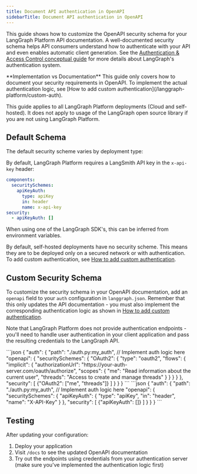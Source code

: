 ```yaml
---
title: Document API authentication in OpenAPI
sidebarTitle: Document API authentication in OpenAPI
---
```

This guide shows how to customize the OpenAPI security schema for your LangGraph Platform API documentation. A well-documented security schema helps API consumers understand how to authenticate with your API and even enables automatic client generation. See the [Authentication & Access Control conceptual guide](/langgraph-platform/auth) for more details about LangGraph's authentication system.

<Note>
**Implementation vs Documentation**
This guide only covers how to document your security requirements in OpenAPI. To implement the actual authentication logic, see [How to add custom authentication](/langgraph-platform/custom-auth).
</Note>

This guide applies to all LangGraph Platform deployments (Cloud and self-hosted). It does not apply to usage of the LangGraph open source library if you are not using LangGraph Platform.

## Default Schema

The default security scheme varies by deployment type:

<Tabs>
    <Tab title="LangGraph Platform">
    </Tab>
</Tabs>

By default, LangGraph Platform requires a LangSmith API key in the `x-api-key` header:

```yaml
components:
  securitySchemes:
    apiKeyAuth:
      type: apiKey
      in: header
      name: x-api-key
security:
  - apiKeyAuth: []
```

When using one of the LangGraph SDK's, this can be inferred from environment variables.

<Tabs>
    <Tab title="Self-hosted">
    </Tab>
</Tabs>

By default, self-hosted deployments have no security scheme. This means they are to be deployed only on a secured network or with authentication. To add custom authentication, see [How to add custom authentication](/langgraph-platform/custom-auth).

## Custom Security Schema

To customize the security schema in your OpenAPI documentation, add an `openapi` field to your `auth` configuration in `langgraph.json`. Remember that this only updates the API documentation - you must also implement the corresponding authentication logic as shown in [How to add custom authentication](/langgraph-platform/custom-auth).

Note that LangGraph Platform does not provide authentication endpoints - you'll need to handle user authentication in your client application and pass the resulting credentials to the LangGraph API.

<Tabs>
    <Tab title="OAuth2 with Bearer Token">
    ```json
    {
      "auth": {
        "path": "./auth.py:my_auth",  // Implement auth logic here
        "openapi": {
          "securitySchemes": {
            "OAuth2": {
              "type": "oauth2",
              "flows": {
                "implicit": {
                  "authorizationUrl": "https://your-auth-server.com/oauth/authorize",
                  "scopes": {
                    "me": "Read information about the current user",
                    "threads": "Access to create and manage threads"
                  }
                }
              }
            }
          },
          "security": [
            {"OAuth2": ["me", "threads"]}
          ]
        }
      }
    }
    ```
    </Tab>
    <Tab title="API Key">
    ```json
    {
      "auth": {
        "path": "./auth.py:my_auth",  // Implement auth logic here
        "openapi": {
          "securitySchemes": {
            "apiKeyAuth": {
              "type": "apiKey",
              "in": "header",
              "name": "X-API-Key"
            }
          },
          "security": [
            {"apiKeyAuth": []}
          ]
        }
      }
    }
    ```
    </Tab>
</Tabs>

## Testing

After updating your configuration:

1. Deploy your application
2. Visit `/docs` to see the updated OpenAPI documentation
3. Try out the endpoints using credentials from your authentication server (make sure you've implemented the authentication logic first)
